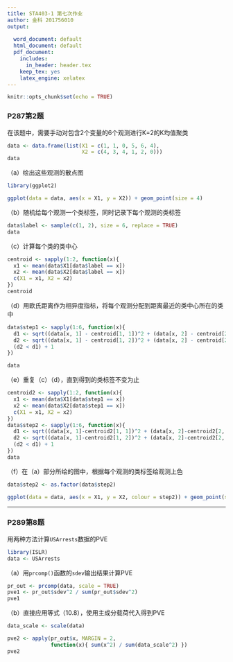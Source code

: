 ```yaml
---
title: STA403-1 第七次作业
author: 金科 201756010
output:
  
  word_document: default
  html_document: default
  pdf_document:
    includes:
      in_header: header.tex
    keep_tex: yes   
    latex_engine: xelatex
---
```


```r
knitr::opts_chunk$set(echo = TRUE)
```

### P287第2题

在该题中，需要手动对包含2个变量的6个观测进行K=2的K均值聚类
```r
data <- data.frame(list(X1 = c(1, 1, 0, 5, 6, 4), 
                        X2 = c(4, 3, 4, 1, 2, 0)))
data
```

（a）绘出这些观测的散点图
```r
library(ggplot2)
```
```r
ggplot(data = data, aes(x = X1, y = X2)) + geom_point(size = 4)
```

（b）随机给每个观测一个类标签，同时记录下每个观测的类标签
```r
data$label <- sample(c(1, 2), size = 6, replace = TRUE)
data
```

（c）计算每个类的类中心
```r
centroid <- sapply(1:2, function(x){
  x1 <- mean(data$X1[data$label == x])
  x2 <- mean(data$X2[data$label == x])
  c(X1 = x1, X2 = x2)
})
centroid
```

（d）用欧氏距离作为相异度指标，将每个观测分配到距离最近的类中心所在的类中
```r
data$step1 <- sapply(1:6, function(x){
  d1 <- sqrt((data[x, 1] - centroid[1, 1])^2 + (data[x, 2] - centroid[2, 1])^2)
  d2 <- sqrt((data[x, 1] - centroid[1, 2])^2 + (data[x, 2] - centroid[2, 2])^2)
  (d2 < d1) + 1
})

data
```

（e）重复（c）（d），直到得到的类标签不变为止
```r
centroid2 <- sapply(1:2, function(x){
  x1 <- mean(data$X1[data$step1 == x])
  x2 <- mean(data$X2[data$step1 == x])
  c(X1 = x1, X2 = x2)
})
data$step2 <- sapply(1:6, function(x){
  d1 <- sqrt((data[x, 1]-centroid2[1, 1])^2 + (data[x, 2]-centroid2[2, 1])^2)
  d2 <- sqrt((data[x, 1]-centroid2[1, 2])^2 + (data[x, 2]-centroid2[2, 2])^2)
  (d2 < d1) + 1
})
data
```

（f）在（a）部分所绘的图中，根据每个观测的类标签给观测上色
```r
data$step2 <- as.factor(data$step2)
```
```r
ggplot(data = data, aes(x = X1, y = X2, colour = step2)) + geom_point(size = 4) 
```

******

### P289第8题

用两种方法计算`USArrests`数据的PVE
```r
library(ISLR)
data <- USArrests
```

（a）用`prcomp()`函数的`sdev`输出结果计算PVE
```r
pr_out <- prcomp(data, scale = TRUE)
pve1 <- pr_out$sdev^2 / sum(pr_out$sdev^2)
pve1
```

（b）直接应用等式（10.8），使用主成分载荷代入得到PVE
```r
data_scale <- scale(data)

pve2 <- apply(pr_out$x, MARGIN = 2, 
              function(x){ sum(x^2) / sum(data_scale^2) })
pve2
```











